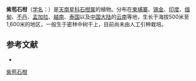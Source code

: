 {{Speciesbox
| name = 紫苞石柑
| status = 
| status_system = 
| image = 
| genus = Pothos
| species = cathcartii
| authority = Schott
}}

'''紫苞石柑'''（[[学名|学名]]：{{lang|la|''Pothos cathcartii''}}）是[[天南星科|天南星科]][[石柑属|石柑属]]的植物。分布在[[柬埔寨|柬埔寨]]、[[锡金|锡金]]、[[印度|印度]]、[[缅甸|缅甸]]、[[不丹|不丹]]、[[孟加拉|孟加拉]]、[[越南|越南]]、[[泰国|泰国]]以及[[中国大陆|中国大陆]]的[[云南|云南]]等地，生长于海拔500米至1,600米的地区，一般生于密林中树干上，目前尚未由人工引种栽培。

== 参考文献 ==
<div class="references-small">
* {{cite web| url =http://www.bioinfo.cn/db05/KmzwSpecies.php?action=view&id=719| title =紫苞石柑| work =《中国高等植物数据库全库》| publisher =中国科学院微生物研究所| author =昆明植物研究所| accessdate =2009-02-21| deadurl =yes| archiveurl =https://web.archive.org/web/20160305041815/http://www.bioinfo.cn/db05/KmzwSpecies.php?action=view&id=719| archivedate =2016-03-05}}
</div>
{{Taxonbar|from=Q15225147}}

{{DEFAULTSORT:Pothos cathcartii}}
[[Category:石柑属|紫苞石柑]]


{{Araceae-stub}}
